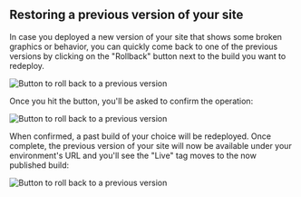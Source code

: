 
## Restoring a previous version of your site

In case you deployed a new version of your site that shows some broken graphics or behavior, you can quickly come back to one of the previous versions by clicking on the "Rollback" button next to the build you want to redeploy.

![Button to roll back to a previous version](./assets/img/restore-version/rollback-button.png)

Once you hit the button, you'll be asked to confirm the operation:

![Button to roll back to a previous version](./assets/img/restore-version/rollback-message.png)

When confirmed, a past build of your choice will be redeployed. Once complete, the previous version of your site will now be available under your environment's URL and you'll see the "Live" tag moves to the now published build:

![Button to roll back to a previous version](./assets/img/restore-version/live-tag.png)
